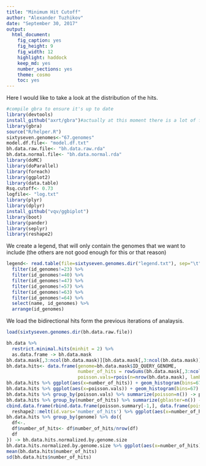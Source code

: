 ```yaml
---
title: "Minimum Hit Cutoff"
author: "Alexander Tuzhikov"
date: "September 30, 2017"
output: 
  html_document: 
    fig_caption: yes
    fig_height: 9
    fig_width: 12
    highlight: haddock
    keep_md: yes
    number_sections: yes
    theme: cosmo
    toc: yes
---
```

Here I would like to take a look at the distribution of the hits.
```r
#compile gbra to ensure it's up to date
library(devtools)
install_github("axrt/gbra")#actually at this moment there is a lot of functionality that needs to be updated
library(gbra)
source("R/helper.R")
sixtyseven.genomes<-"67.genomes"
model.df.file<- "model.df.txt"
bh.data.raw.file<- "bh.data.raw.rda"
bh.data.normal.file<- "bh.data.normal.rda"
library(doMC)
library(doParallel)
library(foreach)
library(ggplot2)
library(data.table)
Rsq.cutoff<- 0.73
logfile<- "log.txt"
library(plyr)
library(dplyr)
install_github("vqv/ggbiplot")
library(boot)
library(pander)
library(seplyr)
library(reshape2)
```

We create a legend, that will only contain the genomes that we want to include (the others are not good enough for this or that reason)
```r
legend<- read.table(file=sixtyseven.genomes.dir("legend.txt"), sep="\t", header=TRUE, stringsAsFactors = FALSE) %>% 
  filter(id_genomes!=23) %>% 
  filter(id_genomes!=40) %>% 
  filter(id_genomes!=47) %>%
  filter(id_genomes!=57) %>%
  filter(id_genomes!=63) %>%
  filter(id_genomes!=64) %>%
  select(name, id_genomes) %>%
  arrange(id_genomes)
```

We load the bidirectional hits form the previous iterations of analaysis.
```r
load(sixtyseven.genomes.dir(bh.data.raw.file))
```

```r
bh.data %>%
  restrict.minimal.hits(minhit = 2) %>%
  as.data.frame -> bh.data.mask
bh.data.mask[,3:ncol(bh.data.mask)][bh.data.mask[,3:ncol(bh.data.mask)]>0]<-1
bh.data.hits<- data.frame(genome=bh.data.mask$ID_QUERY_GENOME, 
                          number_of_hits = rowSums(bh.data.mask[,3:ncol(bh.data.mask)]),
                          poisson.vals=rpois(n=nrow(bh.data.mask), lambda = 1)+1)
bh.data.hits %>% ggplot(aes(x=number_of_hits)) + geom_histogram(bins=67)
bh.data.hits %>% ggplot(aes(x=poisson.vals)) + geom_histogram(bins=67) + xlim(c(1, 10))
bh.data.hits %>% group_by(poisson.vals) %>% summarize(poisson=n()) -> poisson.summary
bh.data.hits %>% group_by(number_of_hits) %>% summarize(gblaster=n()) -> numhits.summary
cbind.data.frame(rbind.data.frame(poisson.summary[-1,], data.frame(poisson.vals=10:61, poisson = 0)), numhits.summary)[,-1] %>%
  reshape2::melt(id.vars='number_of_hits') %>% ggplot(aes(x=number_of_hits, y=value, group=variable, color=variable)) + geom_line() + scale_x_continuous(breaks=seq(0, 67,2))
bh.data.hits %>% group_by(genome) %>% do({
  df<-.
  df$number_of_hits<- df$number_of_hits/nrow(df)
  df
}) -> bh.data.hits.normalized.by.genome.size
bh.data.hits.normalized.by.genome.size %>% ggplot(aes(x=number_of_hits)) + geom_histogram(bins=67)
mean(bh.data.hits$number_of_hits)
sd(bh.data.hits$number_of_hits)
```